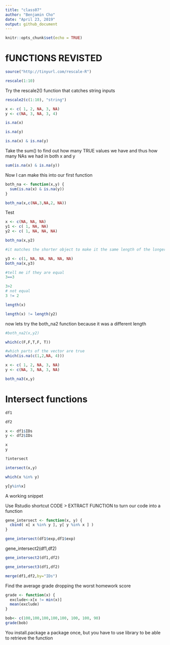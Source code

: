 ```yaml
---
title: "class07"
author: "Benjamin Cho"
date: "April 23, 2019"
output: github_document
---
```


```r
knitr::opts_chunk$set(echo = TRUE)
```


# fUNCTIONS REVISTED

```r
source("http://tinyurl.com/rescale-R")
```

```r
rescale(1:10)
```

Try the rescale2() function that catches string inputs
```r
rescale2(c(1:10), "string")
```

```r
x <- c( 1, 2, NA, 3, NA)
y <- c(NA, 3, NA, 3, 4)
```

```r
is.na(x)
```

```r
is.na(y)
```

```r
is.na(x) & is.na(y)
```

Take the sum() to find out how many TRUE values we have and thus how many NAs we had in both x and y


```r
sum(is.na(x) & is.na(y))
```

Now I can make this into our first function
```r
both_na <- function(x,y) {
  sum(is.na(x) & is.na(y))
}
```

```r
both_na(x,c(NA,3,NA,2, NA))
```

Test
```r
x <- c(NA, NA, NA)
y1 <- c( 1, NA, NA)
y2 <- c( 1, NA, NA, NA)
```

```r
both_na(x,y2)

#it matches the shorter object to make it the same length of the longer one. It will recycle back the shorter object
```

```r
y3 <- c(1, NA, NA, NA, NA, NA)
both_na(x,y3)
```

```r
#tell me if they are equal
3==3

3>2
# not equal
3 != 2
```

```r
length(x)
```
```r
length(x) != length(y2)
```
now lets try the both_na2 function because it was a different length
```r
#both_na2(x,y2)
```

```r
which(c(F,F,T,F, T))

#which parts of the vector are true
which(is.na(c(1,2,NA, 4)))
```

```r
x <- c( 1, 2, NA, 3, NA)
y <- c(NA, 3, NA, 3, NA)

both_na3(x,y)
```


# Intersect functions

```r
df1
```

```r
df2
```

```r
x <- df1$IDs
y <- df2$IDs

x
y
```

```r
?intersect
```
```r
intersect(x,y)
```

```r
which(x %in% y)
```
```r
y[y%in%x]
```
A working snippet

Use Rstudio shortcut CODE > EXTRACT FUNCTION to turn our code into a function
```r
gene_intersect <- function(x, y) {
  cbind( x[ x %in% y ], y[ y %in% x ] )
}
```

```r
gene_intersect(df1$exp,df1$exp)
```
gene_intersect2(df1,df2)
```r
gene_intersect2(df1,df2)
```

```r
gene_intersect3(df1,df2)
```



```r
merge(df1,df2,by="IDs")
```

Find the average grade dropping the worst homework score

```r
grade <- function(x) {
  exclude<-x[x != min(x)]
  mean(exclude)
}
```

```r
bob<- c(100,100,100,100,100, 100, 100, 90)
grade(bob)
```

You install.package a package once, but you have to use library to be able to retrieve the function
```r

```







